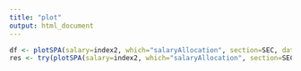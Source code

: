 ```yaml
---
title: "plot"
output: html_document
---
```


```r
df <- plotSPA(salary=index2, which="salaryAllocation", section=SEC, dataframe = TRUE, approved = approved)
res <- try(plotSPA(salary=index2, which="salaryAllocation", section=SEC, item=names(df)[j], approved = approved), silent=TRUE)
```
